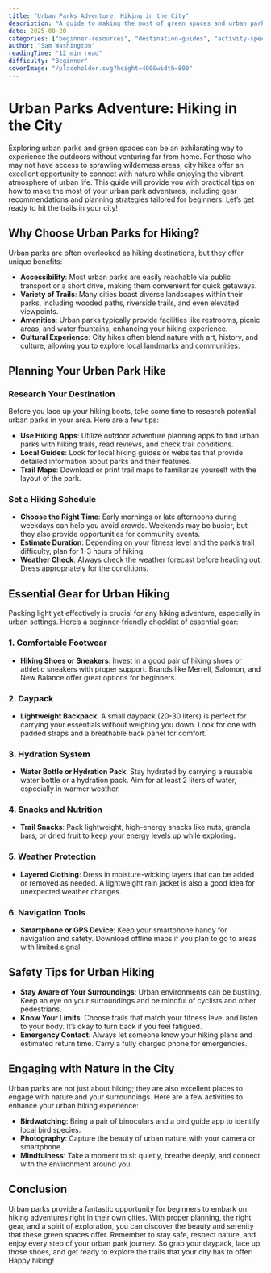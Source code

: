 ```yaml
---
title: "Urban Parks Adventure: Hiking in the City"
description: "A guide to making the most of green spaces and urban parks, with tips for gear and planning city hikes."
date: 2025-08-20
categories: ["beginner-resources", "destination-guides", "activity-specific"]
author: "Sam Washington"
readingTime: "12 min read"
difficulty: "Beginner"
coverImage: "/placeholder.svg?height=400&width=800"
---
```


# Urban Parks Adventure: Hiking in the City

Exploring urban parks and green spaces can be an exhilarating way to experience the outdoors without venturing far from home. For those who may not have access to sprawling wilderness areas, city hikes offer an excellent opportunity to connect with nature while enjoying the vibrant atmosphere of urban life. This guide will provide you with practical tips on how to make the most of your urban park adventures, including gear recommendations and planning strategies tailored for beginners. Let’s get ready to hit the trails in your city!

## Why Choose Urban Parks for Hiking?

Urban parks are often overlooked as hiking destinations, but they offer unique benefits:

- **Accessibility**: Most urban parks are easily reachable via public transport or a short drive, making them convenient for quick getaways.
- **Variety of Trails**: Many cities boast diverse landscapes within their parks, including wooded paths, riverside trails, and even elevated viewpoints.
- **Amenities**: Urban parks typically provide facilities like restrooms, picnic areas, and water fountains, enhancing your hiking experience.
- **Cultural Experience**: City hikes often blend nature with art, history, and culture, allowing you to explore local landmarks and communities.

## Planning Your Urban Park Hike

### Research Your Destination

Before you lace up your hiking boots, take some time to research potential urban parks in your area. Here are a few tips:

- **Use Hiking Apps**: Utilize outdoor adventure planning apps to find urban parks with hiking trails, read reviews, and check trail conditions.
- **Local Guides**: Look for local hiking guides or websites that provide detailed information about parks and their features.
- **Trail Maps**: Download or print trail maps to familiarize yourself with the layout of the park.

### Set a Hiking Schedule

- **Choose the Right Time**: Early mornings or late afternoons during weekdays can help you avoid crowds. Weekends may be busier, but they also provide opportunities for community events.
- **Estimate Duration**: Depending on your fitness level and the park’s trail difficulty, plan for 1-3 hours of hiking.
- **Weather Check**: Always check the weather forecast before heading out. Dress appropriately for the conditions.

## Essential Gear for Urban Hiking

Packing light yet effectively is crucial for any hiking adventure, especially in urban settings. Here’s a beginner-friendly checklist of essential gear:

### 1. Comfortable Footwear

- **Hiking Shoes or Sneakers**: Invest in a good pair of hiking shoes or athletic sneakers with proper support. Brands like Merrell, Salomon, and New Balance offer great options for beginners.

### 2. Daypack

- **Lightweight Backpack**: A small daypack (20-30 liters) is perfect for carrying your essentials without weighing you down. Look for one with padded straps and a breathable back panel for comfort.

### 3. Hydration System

- **Water Bottle or Hydration Pack**: Stay hydrated by carrying a reusable water bottle or a hydration pack. Aim for at least 2 liters of water, especially in warmer weather.

### 4. Snacks and Nutrition

- **Trail Snacks**: Pack lightweight, high-energy snacks like nuts, granola bars, or dried fruit to keep your energy levels up while exploring.

### 5. Weather Protection

- **Layered Clothing**: Dress in moisture-wicking layers that can be added or removed as needed. A lightweight rain jacket is also a good idea for unexpected weather changes.

### 6. Navigation Tools

- **Smartphone or GPS Device**: Keep your smartphone handy for navigation and safety. Download offline maps if you plan to go to areas with limited signal.

## Safety Tips for Urban Hiking

- **Stay Aware of Your Surroundings**: Urban environments can be bustling. Keep an eye on your surroundings and be mindful of cyclists and other pedestrians.
- **Know Your Limits**: Choose trails that match your fitness level and listen to your body. It’s okay to turn back if you feel fatigued.
- **Emergency Contact**: Always let someone know your hiking plans and estimated return time. Carry a fully charged phone for emergencies.

## Engaging with Nature in the City

Urban parks are not just about hiking; they are also excellent places to engage with nature and your surroundings. Here are a few activities to enhance your urban hiking experience:

- **Birdwatching**: Bring a pair of binoculars and a bird guide app to identify local bird species.
- **Photography**: Capture the beauty of urban nature with your camera or smartphone.
- **Mindfulness**: Take a moment to sit quietly, breathe deeply, and connect with the environment around you.

## Conclusion

Urban parks provide a fantastic opportunity for beginners to embark on hiking adventures right in their own cities. With proper planning, the right gear, and a spirit of exploration, you can discover the beauty and serenity that these green spaces offer. Remember to stay safe, respect nature, and enjoy every step of your urban park journey. So grab your daypack, lace up those shoes, and get ready to explore the trails that your city has to offer! Happy hiking!